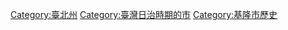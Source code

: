 [[Category:臺北州|Category:臺北州]]
[[Category:臺灣日治時期的市|Category:臺灣日治時期的市]]
[[Category:基隆市歷史|Category:基隆市歷史]]
